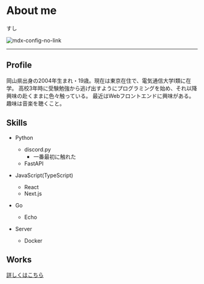 
# About me

<div className="grid grid-cols-4">
<span className="text-2xl col-span-3">
すし
</span>

![mdx-config-no-link](https://imagedelivery.net/i4QA6VLSP0gXyj6-3zNFXg/4e7065f8-72a0-434b-c7bb-14fbd59d5200/public)
</div>

----
## Profile

<p><WithBudoux>岡山県出身の2004年生まれ・19歳。現在は東京在住で、電気通信大学Ⅰ類に在学。
高校3年時に受験勉強から逃げ出すようにプログラミングを始め、それ以降興味の赴くままに色々触っている。
最近はWebフロントエンドに興味がある。趣味は音楽を聴くこと。</WithBudoux></p>

<ArticleCard href="/blog/post/music" topDirectory="posts" fileName="music" extension="mdx" />


## Skills

- Python
  - discord.py
    - 一番最初に触れた
  - FastAPI

- JavaScript(TypeScript)
  - React
  - Next.js

- Go
  - Echo

- Server
  - Docker

## Works

[詳しくはこちら](/works)

